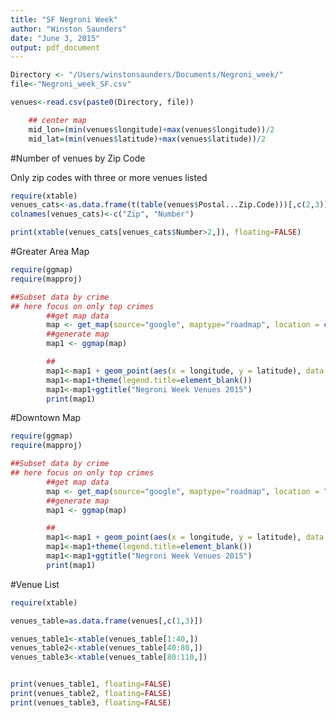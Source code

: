 ```yaml
---
title: "SF Negroni Week"
author: "Winston Saunders"
date: "June 3, 2015"
output: pdf_document
---
```


```r
Directory <- "/Users/winstonsaunders/Documents/Negroni_week/"
file<-"Negroni_week_SF.csv"

venues<-read.csv(paste0(Directory, file))

    ## center map
    mid_lon=(min(venues$longitude)+max(venues$longitude))/2
    mid_lat=(min(venues$latitude)+max(venues$latitude))/2
```



#Number of venues by Zip Code  

Only zip codes with three or more venues listed  

```r
require(xtable)
venues_cats<-as.data.frame(t(table(venues$Postal...Zip.Code)))[,c(2,3)]
colnames(venues_cats)<-c("Zip", "Number")

print(xtable(venues_cats[venues_cats$Number>2,]), floating=FALSE)
```

#Greater Area Map  


```r
require(ggmap)
require(mapproj)

##Subset data by crime
## here focus on only top crimes
        ##get map data
        map <- get_map(source="google", maptype="roadmap", location = c(lon = mid_lon, lat = mid_lat), zoom = 12)
        ##generate map
        map1 <- ggmap(map) 

        ## 
        map1<-map1 + geom_point(aes(x = longitude, y = latitude), data = venues, alpha = .8, color="blue", size = 4) 
        map1<-map1+theme(legend.title=element_blank())
        map1<-map1+ggtitle("Negroni Week Venues 2015")
        print(map1)
```

#Downtown Map

```r
require(ggmap)
require(mapproj)

##Subset data by crime
## here focus on only top crimes
        ##get map data
        map <- get_map(source="google", maptype="roadmap", location = "San Francisco", zoom = 14)
        ##generate map
        map1 <- ggmap(map) 

        ## 
        map1<-map1 + geom_point(aes(x = longitude, y = latitude), data = venues, alpha = .8, size = 4, color="red") 
        map1<-map1+theme(legend.title=element_blank())
        map1<-map1+ggtitle("Negroni Week Venues 2015")
        print(map1)
```
  
    
      
        
          
            
#Venue List   



```r

require(xtable)

venues_table=as.data.frame(venues[,c(1,3)])

venues_table1<-xtable(venues_table[1:40,])
venues_table2<-xtable(venues_table[40:80,])
venues_table3<-xtable(venues_table[80:110,])


print(venues_table1, floating=FALSE) 
print(venues_table2, floating=FALSE)  
print(venues_table3, floating=FALSE)  
```

